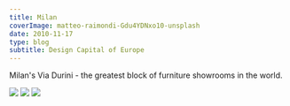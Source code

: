 ---
title: Milan
coverImage: matteo-raimondi-Gdu4YDNxo10-unsplash
date: 2010-11-17
type: blog
subtitle: Design Capital of Europe
---

Milan's Via Durini - the greatest block of furniture showrooms in the world.

<Image src="MeritaliaShowroom"  />
<TextCollapse src="MeritaliaShowroom" />
<Image src="MontanaroPesce-MeritaliaShowroom"  />
<TextCollapse src="MontanaroPesce-MeritaliaShowroom" />
<Image src="NotturnoaNewYorkbyPesce-CassinaShowroom"  />
<TextCollapse src="NotturnoaNewYorkbyPesce-CassinaShowroom" />

